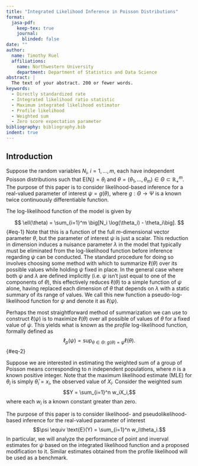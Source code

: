 ```yaml
---
title: "Integrated Likelihood Inference in Poisson Distributions"
format:
  jasa-pdf:
    keep-tex: true
    journal:
      blinded: false
date: ""
author: 
  name: Timothy Ruel
  affiliations: 
    name: Northwestern University
    department: Department of Statistics and Data Science
abstract: |
  The text of your abstract. 200 or fewer words.
keywords:
  - Directly standardized rate
  - Integrated likelihood ratio statistic
  - Maximum integrated likelihood estimator
  - Profile likelihood
  - Weighted sum
  - Zero score expectation parameter
bibliography: bibliography.bib
indent: true
---
```


## Introduction {#sec-intro}

Suppose the random variables $N_i$, $i = 1, ..., m,$ each have independent Poisson distributions such that $\text{E}(N_i) = \theta_i$ and $\theta = (\theta_1, ..., \theta_m) \in \Theta \subset \mathbb{R}^m_+$. The purpose of this paper is to consider likelihood-based inference for a real-valued parameter of interest $\psi = g(\theta)$, where $g: \Theta \to \Psi$ is a known twice continuously differentiable function.

The log-likelihood function of the model is given by 

$$
\ell(\theta) = \sum_{i=1}^m \big[N_i \log(\theta_i) - \theta_i\big].
$${#eq-1}
Note that this is a function of the full $m$-dimensional vector parameter $\theta$, but the parameter of interest $\psi$ is just a scalar. This reduction in dimension induces a nuisance parameter $\lambda$ in the model that typically must be eliminated from the log-likelihood function before inference regarding $\psi$ can be conducted. The standard procedure for doing so involves choosing some method with which to summarize $\ell(\theta)$ over its possible values while holding $\psi$ fixed in place. In the general case where both $\psi$ and $\lambda$ are defined implicitly (i.e. $\psi$ isn't just equal to one of the components of $\theta$), this effectively reduces $\ell(\theta)$ to a simple function of $\psi$ alone, having replaced each dimension of $\theta$ that depends on $\lambda$ with a static summary of its range of values. We call this new function a pseudo-log-likelihood function for $\psi$ and denote it as $\ell(\psi)$.

Perhaps the most straightforward method of summarization we can use to construct $\ell(\psi)$ is to maximize $\ell(\theta)$ over all possible of values of $\theta$ for a fixed value of $\psi$. This yields what is known as the *profile* log-likelihood function, formally defined as 
$$
\ell_p(\psi) = \sup_{\theta \in \Theta: \> g(\theta) = \psi} \ell(\theta).
$${#eq-2}




Suppose we are interested in estimating the weighted sum of a group of Poisson means corresponding to $n$ independent populations, where $n$ is a known positive integer.  Note that the maximum likelihood estimate (MLE) for $\theta_i$ is simply $\hat{\theta}_i = x_i$, the observed value of $X_i$. Consider the weighted sum $$Y = \sum_{i=1}^n w_iX_i,$$ where each $w_i$ is a known constant greater than zero. 


The purpose of this paper is to consider likelihood- and pseudolikelihood-based inference for the real-valued parameter of interest $$\psi \equiv \text{E}(Y) = \sum_{i=1}^n w_i\theta_i.$$ In particular, we will analyze the performance of point and inverval estimates for $\psi$ based on the integrated likelihood function and a proposed modification to it. Similar estimates obtained from the profile likelihood will be used as a benchmark.

